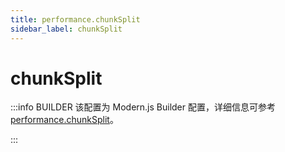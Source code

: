 ```yaml
---
title: performance.chunkSplit
sidebar_label: chunkSplit
---
```

# chunkSplit

:::info BUILDER
该配置为 Modern.js Builder 配置，详细信息可参考 [performance.chunkSplit](https://modernjs.dev/builder/api/config-performance.html#performance-chunksplit)。

:::


<Main />
